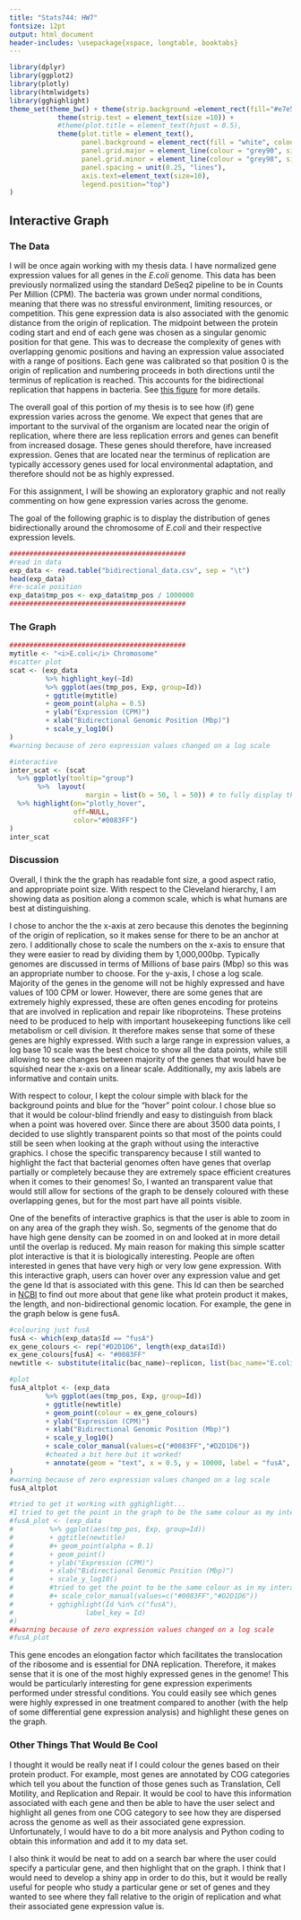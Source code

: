 ```yaml
---
title: "Stats744: HW7"
fontsize: 12pt
output: html_document
header-includes: \usepackage{xspace, longtable, booktabs}
---
```


```r
library(dplyr)
library(ggplot2)
library(plotly)
library(htmlwidgets)
library(gghighlight)
theme_set(theme_bw() + theme(strip.background =element_rect(fill="#e7e5e2")) +
            theme(strip.text = element_text(size =10)) +
            #theme(plot.title = element_text(hjust = 0.5), 
            theme(plot.title = element_text(), 
                  panel.background = element_rect(fill = "white", colour = NA), 
                  panel.grid.major = element_line(colour = "grey90", size = 0.2), 
                  panel.grid.minor = element_line(colour = "grey98", size = 0.5), 
                  panel.spacing = unit(0.25, "lines"), 
                  axis.text=element_text(size=10),
                  legend.position="top") 
)
```

\newcommand{\ecol}{\textit{E.\,coli}\xspace}

## Interactive Graph

### The Data

I will be once again working with my thesis data.
I have normalized gene expression values for all genes in the *E.coli* genome.
This data has been previously normalized using the standard DeSeq2 pipeline to be in Counts Per Million (CPM).
The bacteria was grown under normal conditions, meaning that there was no stressful environment, limiting resources, or competition.
This gene expression data is also associated with the genomic distance from the origin of replication.
The midpoint between the protein coding start and end of each gene was chosen as a singular genomic position for that gene.
This was to decrease the complexity of genes with overlapping genomic positions and having an expression value associated with a range of positions.
Each gene was calibrated so that position 0 is the origin of replication and numbering proceeds in both directions until the terminus of replication is reached.
This accounts for the bidirectional replication that happens in bacteria.
See [this figure](https://github.com/dlato/Stat744/blob/master/bidir_rep_fig.pdf) for more details.

The overall goal of this portion of my thesis is to see how (if) gene expression varies across the genome.
We expect that genes that are important to the survival of the organism are located near the origin of replication, where there are less replication errors and genes can benefit from increased dosage.
These genes should therefore, have increased expression.
Genes that are located near the terminus of replication are typically accessory genes used for local environmental adaptation, and therefore should not be as highly expressed.

For this assignment, I will be showing an exploratory graphic and not really commenting on how gene expression varies across the genome.

The goal of the following graphic is to display the distribution of genes bidirectionally around the chromosome of *E.coli*
and their respective expression levels.

```r
############################################
#read in data
exp_data <- read.table("bidirectional_data.csv", sep = "\t")
head(exp_data)
#re-scale position
exp_data$tmp_pos <- exp_data$tmp_pos / 1000000
############################################
```

### The Graph

```r
############################################
mytitle <- "<i>E.coli</i> Chromosome"
#scatter plot
scat <- (exp_data
         %>% highlight_key(~Id)
         %>% ggplot(aes(tmp_pos, Exp, group=Id)) 
         + ggtitle(mytitle)
         + geom_point(alpha = 0.5)
         + ylab("Expression (CPM)")
         + xlab("Bidirectional Genomic Position (Mbp)")
         + scale_y_log10()
)
#warning because of zero expression values changed on a log scale

#interactive
inter_scat <- (scat
  %>% ggplotly(tooltip="group")
       %>%  layout(
                   margin = list(b = 50, l = 50)) # to fully display the x and y axis labels
  %>% highlight(on="plotly_hover",
                off=NULL,
                color="#0083FF")
)
inter_scat
```


### Discussion

Overall, I think the the graph has readable font size, a good aspect ratio, and appropriate point size.
With respect to the Cleveland hierarchy, I am showing data as position along a common scale, which is what humans are best at distinguishing.

I chose to anchor the the x-axis at zero because this denotes the beginning of the origin of replication, so it makes sense for there to be an anchor at zero.
I additionally chose to scale the numbers on the x-axis to ensure that they were easier to read by dividing them by 1,000,000bp.
Typically genomes are discussed in terms of Millions of base pairs (Mbp) so this was an appropriate number to choose.
For the y-axis, I chose a log scale.
Majority of the genes in the genome will not be highly expressed and have values of 100 CPM or lower.
However, there are some genes that are extremely highly expressed, these are often genes encoding for proteins that are involved in replication and repair like riboproteins.
These proteins need to be produced to help with important housekeeping functions like cell metabolism or cell division.
It therefore makes sense that some of these genes are highly expressed.
With such a large range in expression values, a log base 10 scale was the best choice to show all the data points, while still allowing to see changes between majority of the genes that would have be squished near the x-axis on a linear scale.
Additionally, my axis labels are informative and contain units.

With respect to colour, I kept the colour simple with black for the background points and blue for the "hover" point colour.
I chose blue so that it would be colour-blind friendly and easy to distinguish from black when a point was hovered over.
Since there are about 3500 data points, I decided to use slightly transparent points so that most of the points could still be seen when looking at the graph without using the interactive graphics.
I chose the specific transparency because I still wanted to highlight the fact that bacterial genomes often have genes that overlap partially or completely because they are extremely space efficient creatures when it comes to their genomes!
So, I wanted an transparent value that would still allow for sections of the graph to be densely coloured with these overlapping genes, but for the most part have all points visible.

One of the benefits of interactive graphics is that the user is able to zoom in on any area of the graph they wish.
So, segments of the genome that do have high gene density can be zoomed in on and looked at in more detail until the overlap is reduced.
My main reason for making this simple scatter plot interactive is that it is biologically interesting.
People are often interested in genes that have very high or very low gene expression.
With this interactive graph, users can hover over any expression value and get the gene Id that is associated with this gene.
This Id can then be searched in [NCBI](https://www.ncbi.nlm.nih.gov/gene/) to find out more about that gene like what protein product it makes, the length, and non-bidirectional genomic location.
For example, the gene in the graph below is gene fusA.
```r
#colouring just fusA
fusA <- which(exp_data$Id == "fusA")
ex_gene_colours <- rep("#D2D1D6", length(exp_data$Id))
ex_gene_colours[fusA] <- "#0083FF"
newtitle <- substitute(italic(bac_name)~replicon, list(bac_name="E.coli", replicon="Chromosome"))

#plot
fusA_altplot <- (exp_data
         %>% ggplot(aes(tmp_pos, Exp, group=Id)) 
         + ggtitle(newtitle)
         + geom_point(colour = ex_gene_colours)
         + ylab("Expression (CPM)")
         + xlab("Bidirectional Genomic Position (Mbp)")
         + scale_y_log10()
         + scale_color_manual(values=c("#0083FF","#D2D1D6"))
         #cheated a bit here but it worked!
         + annotate(geom = "text", x = 0.5, y = 10000, label = "fusA", hjust = "left", colour = "#0083FF")
)
#warning because of zero expression values changed on a log scale
fusA_altplot

#tried to get it working with gghighlight...
#I tried to get the point in the graph to be the same colour as my interactive graph but I could not figure out how to do it in gghighlight
#fusA_plot <- (exp_data
#         %>% ggplot(aes(tmp_pos, Exp, group=Id)) 
#         + ggtitle(newtitle)
#         #+ geom_point(alpha = 0.1)
#         + geom_point()
#         + ylab("Expression (CPM)")
#         + xlab("Bidirectional Genomic Position (Mbp)")
#         + scale_y_log10()
#         #tried to get the point to be the same colour as in my interactive graph, failed.
#         #+ scale_color_manual(values=c("#0083FF","#D2D1D6"))
#         + gghighlight(Id %in% c("fusA"), 
#                  label_key = Id)
#)
##warning because of zero expression values changed on a log scale
#fusA_plot

```


This gene encodes an elongation factor which facilitates the translocation of the ribosome and is essential for DNA replication.
Therefore, it makes sense that it is one of the most highly expressed genes in the genome!
This would be particularly interesting for gene expression experiments performed under stressful conditions.
You could easily see which genes were highly expressed in one treatment compared to another (with the help of some differential gene expression analysis) and highlight these genes on the graph.

### Other Things That Would Be Cool

I thought it would be really neat if I could colour the genes based on their protein product.
For example, most genes are annotated by COG categories which tell you about the function of those genes such as Translation, Cell Motility, and Replication and Repair.
It would be cool to have this information associated with each gene and then be able to have the user select and highlight all genes from one COG category to see how they are dispersed across the genome as well as their associated gene expression.
Unfortunately, I would have to do a bit more analysis and Python coding to obtain this information and add it to my data set.

I also think it would be neat to add on a search bar where the user could specify a particular gene, and then highlight that on the graph.
I think that I would need to develop a shiny app in order to do this, but it would be really useful for people who study a particular gene or set of genes and they wanted to see where they fall relative to the origin of replication and what their associated gene expression value is.

